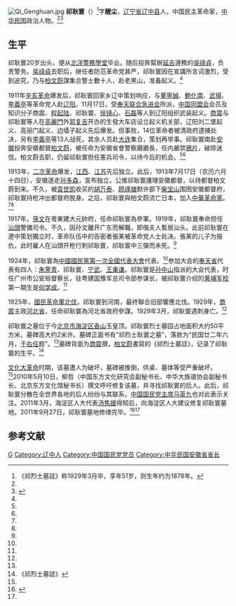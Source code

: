 {{Veil|time=2015-09-12T06:18:13+00:00}}
[[File:Qi_Genghuan.jpg|thumb]]
'''祁耿寰'''（{{bd|1878年？||1929年|3月}}）<ref>《祁烈士墓誌》称1929年3月卒，享年51岁，则生年约为1878年。</ref>字'''醒尘'''，[[辽宁省|辽宁省]][[辽中县|辽中县]]人，中国民主革命家，[[中华民国|中华民国]]政治人物。<ref name=muzhi/><ref name=rmw>{{Cite web |url=http://tw.people.com.cn/GB/15798420.html |title=辛亥名将祁耿寰烈士墓修复待何时，人民网，2011年09月30日 |accessdate=2013年6月15日 |archive-date=2011年12月7日 |archive-url=https://web.archive.org/web/20111207180504/http://tw.people.com.cn/GB/15798420.html |dead-url=no }}</ref>

==生平==
祁耿寰20岁出头，便从[[北洋警務學堂|北洋警務學堂]]毕业。随后投奔幫辦[[延吉|延吉]]邊務的[[吳祿貞|吳祿貞]]，负责警务。[[吳祿貞|吳祿貞]]去职后，继任者防范革命党甚严，祁耿寰因在宣講所言词激烈，受到追究，乃与[[柏文蔚|柏文蔚]]謀集合警士數十人，赴老黑山，准备起义。<ref name=muzhi/>

1911年[[辛亥革命|辛亥革命]]爆发后，祁耿寰回家乡辽中策划响应，与[[董寧誠|董寧誠]]、[[鮑化南|鮑化南]]、[[武揚|武揚]]、[[李義亭|李義亭]]等革命党人赴[[辽阳|辽阳]]。11月17日，受[[奉天|奉天]][[联合急进会|联合急进会]]所派，[[中国同盟会|中国同盟会]]会员及知识分子商震、[[程起陆|程起陆]]、祁耿寰、[[徐镜心|徐镜心]]、[[石磊|石磊]]等人到辽阳组织武装起义。[[商震|商震]]与祁耿寰等人在[[高麗門|高麗門]]外[[郭复吉|郭复吉]]开办的生發大车店设立起义机关部，辽阳刘二堡起义、高丽门起义、边墙子起义先后爆发。但事败，14位革命者被清政府逮捕处决，另有[[李義亭|李義亭]]等13人战死，其余人员赴[[大连|大连]]集合，策划再举事。祁耿寰南赴[[安徽|安徽]]投奔安徽都督[[柏文蔚|柏文蔚]]，被任命为安徽省會警察廳廳長，任内嚴禁[[鴉片|鴉片]]，破除迷信。柏文蔚去职，仍留祁耿寰担任憲兵司令，以待今后的机会。<ref name=muzhi/><ref name=rmw/>

1913年，[[二次革命|二次革命]]爆发，[[江西|江西]]、[[江苏|江苏]]先后独立。此后，1913年7月17日（农历六月十四日），安徽逐走[[孙多森|孙多森]]，宣布独立，公推祁耿寰護理安徽都督，以待都督柏文蔚到来。不久，被[[袁世凯|袁世凯]]收买的[[胡万泰|胡万泰]]、[[顾琢塘|顾琢塘]]默许部下[[柴宝山|柴宝山]]围困安徽都督府，祁耿寰持枪冲出都督府脱身。之后，祁耿寰與柏文蔚流亡日本，加入[[中華革命黨|中華革命黨]]。<ref name=muzhi/><ref name=rmw/>

1917年，[[孫文|孫文]]在粵東建大元帥府，任命祁耿寰為參軍。1919年，祁耿寰奉命担任[[汕頭|汕頭]]警備司令。不久，因孙文離开广东而解職，即偕夫人暫居汕头。此前祁耿寰在遼中策划獨立时，革命队伍中的告密者張某被革命党人士处决。張某的儿子为报仇，此时雇人在汕頭开枪行刺祁耿寰，祁耿寰中三彈而未死。<ref name=muzhi/>

1924年，祁耿寰為[[中國國民黨第一次全國代表大會|中國國民黨第一次全國代表大會]]代表。<ref name=muzhi/>参加大会的[[奉天省|奉天省]]代表有四人：[[朱霁青|朱霁青]]、祁耿寰、[[宁武_(人名)|宁武]]、[[王秉谦|王秉谦]]。祁耿寰是[[孙中山|孙中山]]指派的大会代表，时任广州市公安局督察长，驻粤建国豫军总司令部参谋长，被祁耿寰介绍的[[黄埔军校|黄埔军校]]第一期生是[[何学成|何学成]]。<ref name=rmw/>

1925年，[[國民革命軍|國民革命軍]][[北伐|北伐]]，祁耿寰到河南，最终聯合旧部響應北伐。1929年，[[商震|商震]]主政[[河北省|河北省]]，任命祁耿寰為河北省政府參謀。1929年3月，祁耿寰遇刺身亡。<ref name=muzhi/>

祁耿寰之墓位于今[[北京市|北京市]][[海淀区|海淀区]][[香山公园|香山]]玉皇顶。祁耿寰烈士墓园占地面积大约50平方米，墓碑高大约2米许。墓碑正面书有“祁烈士耿寰之墓”，落款为“民国廿二年六月，[[于右任|于右任]]题”。<ref name=rmw/>墓碑背面为[[商震|商震]]撰，[[柏文蔚|柏文蔚]]書寫的《祁烈士墓誌》，记录了祁耿寰的生平。<ref name=muzhi>《祁烈士墓誌》</ref>

[[文化大革命|文化大革命]]时期，该墓遭人为破坏，墓碑被推倒，供桌、墓体等受严重破坏。<ref name=rmw/>2010年5月10日，柳哲（中国东方文化研究会副秘书长、中华大族谱协会副秘书长、北京东方文化馆秘书长）撰文呼吁修复该墓，并寻找祁耿寰的后人。此后，祁耿寰分散在全世界各地的后人纷纷与其联系，[[中国国民党主席|中国国民党主席]][[马英九|马英九]]也对此表示关注。2011年3月，海淀区人大代表[[汤焦媛|汤焦媛]]得知后，向海淀区人大建议修复祁耿寰墓地。2011年9月27日，祁耿寰墓地修缮完毕。<ref>{{Cite web |url=http://culture.people.com.cn/GB/22219/15840277.html |title=香山辛亥烈士祁耿寰之墓千字碑文重现 揭历史谜题，人民网，2011年10月10日 |accessdate=2013年6月15日 |archive-date=2011年11月24日 |archive-url=https://web.archive.org/web/20111124113131/http://culture.people.com.cn/GB/22219/15840277.html |dead-url=no }}</ref><ref name=rmw/>

==参考文献==
{{reflist}}

{{安徽行政长官|北}}
{{DEFAULTSORT:Qi祁}}
[[Category:祁姓|G]]
[[Category:辽中人|Category:辽中人]]
[[Category:中国国民党党员|Category:中国国民党党员]]
[[Category:中华民国安徽省省长|Category:中华民国安徽省省长]]